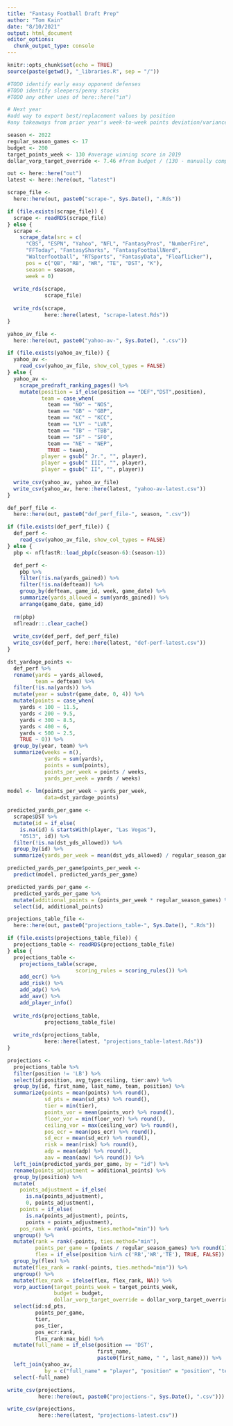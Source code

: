 ```yaml
---
title: "Fantasy Football Draft Prep"
author: "Tom Kain"
date: "8/10/2021"
output: html_document
editor_options: 
  chunk_output_type: console
---
```


```r
knitr::opts_chunk$set(echo = TRUE)
source(paste(getwd(), "_libraries.R", sep = "/"))
```

```r
#TODO identify early easy opponent defenses
#TODO identify sleepers/penny stocks
#TODO any other uses of here::here("in")

# Next year
#add way to export best/replacement values by position
#any takeaways from prior year's week-to-week points deviation/variance?

season <- 2022
regular_season_games <- 17
budget <- 200
target_points_week <- 130 #average winning score in 2019
dollar_vorp_target_override <- 7.46 #from budget / (130 - manually computed replacement values from 2019)

out <- here::here("out")
latest <- here::here(out, "latest")
```

```r
scrape_file <- 
  here::here(out, paste0("scrape-", Sys.Date(), ".Rds"))

if (file.exists(scrape_file)) {
  scrape <- readRDS(scrape_file)
} else {
  scrape <- 
    scrape_data(src = c(
      "CBS", "ESPN", "Yahoo", "NFL", "FantasyPros", "NumberFire", 
      "FFToday", "FantasySharks", "FantasyFootballNerd", 
      "Walterfootball", "RTSports", "FantasyData", "Fleaflicker"), 
      pos = c("QB", "RB", "WR", "TE", "DST", "K"),
      season = season, 
      week = 0)
  
  write_rds(scrape, 
            scrape_file)
  
  write_rds(scrape, 
            here::here(latest, "scrape-latest.Rds"))
}
```

```r

yahoo_av_file <-
  here::here(out, paste0("yahoo-av-", Sys.Date(), ".csv"))

if (file.exists(yahoo_av_file)) {
  yahoo_av <- 
    read_csv(yahoo_av_file, show_col_types = FALSE)
} else {
  yahoo_av <- 
    scrape_predraft_ranking_pages() %>% 
    mutate(position = if_else(position == "DEF","DST",position),
           team = case_when(
             team == "NO" ~ "NOS",
             team == "GB" ~ "GBP",
             team == "KC" ~ "KCC",
             team == "LV" ~ "LVR",
             team == "TB" ~ "TBB",
             team == "SF" ~ "SFO",
             team == "NE" ~ "NEP",
             TRUE ~ team),
           player = gsub(" Jr.", "", player),
           player = gsub(" III", "", player),
           player = gsub(" II", "", player))
  
  write_csv(yahoo_av, yahoo_av_file)
  write_csv(yahoo_av, here::here(latest, "yahoo-av-latest.csv"))
}
```

```r
def_perf_file <-
  here::here(out, paste0("def_perf_file-", season, ".csv"))

if (file.exists(def_perf_file)) {
  def_perf <- 
    read_csv(yahoo_av_file, show_col_types = FALSE)
} else {
  pbp <- nflfastR::load_pbp(c(season-6):(season-1))

  def_perf <-
    pbp %>% 
    filter(!is.na(yards_gained)) %>% 
    filter(!is.na(defteam)) %>% 
    group_by(defteam, game_id, week, game_date) %>% 
    summarize(yards_allowed = sum(yards_gained)) %>% 
    arrange(game_date, game_id)
  
  rm(pbp)
  nflreadr::.clear_cache()
  
  write_csv(def_perf, def_perf_file)
  write_csv(def_perf, here::here(latest, "def-perf-latest.csv"))
}

dst_yardage_points <-
  def_perf %>%
  rename(yards = yards_allowed,
         team = defteam) %>% 
  filter(!is.na(yards)) %>% 
  mutate(year = substr(game_date, 0, 4)) %>% 
  mutate(points = case_when(
    yards < 100 ~ 11.5,
    yards < 200 ~ 9.5,
    yards < 300 ~ 8.5,
    yards < 400 ~ 6,
    yards < 500 ~ 2.5,
    TRUE ~ 0)) %>% 
  group_by(year, team) %>% 
  summarize(weeks = n(),
            yards = sum(yards),
            points = sum(points),
            points_per_week = points / weeks,
            yards_per_week = yards / weeks)
  
model <- lm(points_per_week ~ yards_per_week,
            data=dst_yardage_points)

predicted_yards_per_game <- 
  scrape$DST %>% 
  mutate(id = if_else(
    is.na(id) & startsWith(player, "Las Vegas"),
    "0513", id)) %>% 
  filter(!is.na(dst_yds_allowed)) %>% 
  group_by(id) %>% 
  summarize(yards_per_week = mean(dst_yds_allowed) / regular_season_games)

predicted_yards_per_game$points_per_week <- 
  predict(model, predicted_yards_per_game)

predicted_yards_per_game <-
  predicted_yards_per_game %>% 
  mutate(additional_points = (points_per_week * regular_season_games) %>% round()) %>% 
  select(id, additional_points)
```

```r
projections_table_file <- 
  here::here(out, paste0("projections_table-", Sys.Date(), ".Rds"))

if (file.exists(projections_table_file)) {
  projections_table <- readRDS(projections_table_file)
} else {
  projections_table <- 
    projections_table(scrape,
                      scoring_rules = scoring_rules()) %>% 
    add_ecr() %>% 
    add_risk() %>%
    add_adp() %>% 
    add_aav() %>% 
    add_player_info()
  
  write_rds(projections_table, 
            projections_table_file)
  
  write_rds(projections_table, 
            here::here(latest, "projections_table-latest.Rds"))
}
```

```r
projections <-
  projections_table %>%
  filter(position != 'LB') %>% 
  select(id:position, avg_type:ceiling, tier:aav) %>% 
  group_by(id, first_name, last_name, team, position) %>% 
  summarize(points = mean(points) %>% round(),
            sd_pts = mean(sd_pts) %>% round(),
            tier = min(tier),
            points_vor = mean(points_vor) %>% round(),
            floor_vor = min(floor_vor) %>% round(),
            ceiling_vor = max(ceiling_vor) %>% round(),
            pos_ecr = mean(pos_ecr) %>% round(),
            sd_ecr = mean(sd_ecr) %>% round(),
            risk = mean(risk) %>% round(),
            adp = mean(adp) %>% round(),
            aav = mean(aav) %>% round()) %>% 
  left_join(predicted_yards_per_game, by = "id") %>%
  rename(points_adjustment = additional_points) %>% 
  group_by(position) %>% 
  mutate(
    points_adjustment = if_else(
      is.na(points_adjustment), 
      0, points_adjustment),
    points = if_else(
      is.na(points_adjustment), points,
      points + points_adjustment),
    pos_rank = rank(-points, ties.method="min")) %>% 
  ungroup() %>% 
  mutate(rank = rank(-points, ties.method="min"),
         points_per_game = (points / regular_season_games) %>% round(1),
         flex = if_else(position %in% c('RB','WR','TE'), TRUE, FALSE)) %>% 
  group_by(flex) %>% 
  mutate(flex_rank = rank(-points, ties.method="min")) %>% 
  ungroup() %>% 
  mutate(flex_rank = ifelse(flex, flex_rank, NA)) %>% 
  vorp_auction(target_points_week = target_points_week,
               budget = budget,
               dollar_vorp_target_override = dollar_vorp_target_override) %>% 
  select(id:sd_pts, 
         points_per_game, 
         tier, 
         pos_tier, 
         pos_ecr:rank, 
         flex_rank:max_bid) %>% 
  mutate(full_name = if_else(position == 'DST',
                             first_name,
                             paste0(first_name, " ", last_name))) %>% 
  left_join(yahoo_av, 
            by = c("full_name" = "player", "position" = "position", "team" = "team")) %>% 
  select(-full_name)

write_csv(projections, 
          here::here(out, paste0("projections-", Sys.Date(), ".csv")))

write_csv(projections, 
          here::here(latest, "projections-latest.csv"))
```